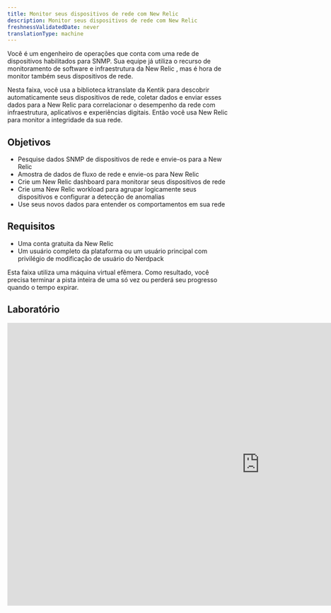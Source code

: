 ```yaml
---
title: Monitor seus dispositivos de rede com New Relic
description: Monitor seus dispositivos de rede com New Relic
freshnessValidatedDate: never
translationType: machine
---
```


Você é um engenheiro de operações que conta com uma rede de dispositivos habilitados para SNMP. Sua equipe já utiliza o recurso de monitoramento de software e infraestrutura da New Relic , mas é hora de monitor também seus dispositivos de rede.

Nesta faixa, você usa a biblioteca ktranslate da Kentik para descobrir automaticamente seus dispositivos de rede, coletar dados e enviar esses dados para a New Relic para correlacionar o desempenho da rede com infraestrutura, aplicativos e experiências digitais. Então você usa New Relic para monitor a integridade da sua rede.

## Objetivos

* Pesquise dados SNMP de dispositivos de rede e envie-os para a New Relic
* Amostra de dados de fluxo de rede e envie-os para New Relic
* Crie um New Relic dashboard para monitorar seus dispositivos de rede
* Crie uma New Relic workload para agrupar logicamente seus dispositivos e configurar a detecção de anomalias
* Use seus novos dados para entender os comportamentos em sua rede

## Requisitos

* Uma conta gratuita da New Relic
* Um usuário completo da plataforma ou um usuário principal com privilégio de modificação de usuário do Nerdpack

<Callout variant="important">
  Esta faixa utiliza uma máquina virtual efêmera. Como resultado, você precisa terminar a pista inteira de uma só vez ou perderá seu progresso quando o tempo expirar.
</Callout>

## Laboratório

<iframe
  width="1140"
  height="640"
  sandbox="allow-same-origin allow-scripts allow-popups allow-forms allow-modals"
  src="https://play.instruqt.com/embed/newrelic/tracks/network-performance-monitoring?token=em_8vjt8dquoemjh76q"
  style="border: 0;"
/>

## Trabalho de casa

Bom trabalho! Agora que você começou a usar o ktranslate e New Relic para monitor seus dispositivos de rede, aqui estão algumas coisas que você pode fazer por conta própria enquanto se prepara para monitor sua rede na vida real:

* Leia "[Comece com o Monitoramento de rede](/docs/network-performance-monitoring/get-started/npm-introduction/)" para saber como aproveitar ao máximo o Monitoramento de rede da New Relic

* Visite o [repositório ktranslate GitHub](https://github.com/kentik/ktranslate) para saber como funciona o ktranslate

* Leia "[O que é uma entidade?](/docs/new-relic-one/use-new-relic-one/core-concepts/what-entity-new-relic/)" para saber mais sobre a entidade New Relic e como sintetizar a sua própria. Isso ajudará você a obter mais milhas da sua

  <DNT>
    **Kentik default**
  </DNT>

  entidade.
